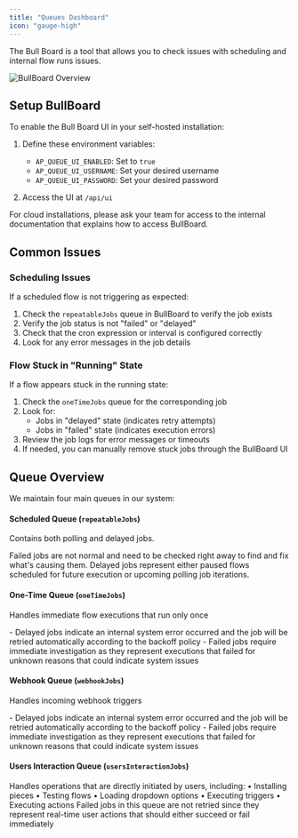 ```yaml
---
title: "Queues Dashboard"
icon: "gauge-high"
---
```


The Bull Board is a tool that allows you to check issues with scheduling and internal flow runs issues.

![BullBoard Overview](https://raw.githubusercontent.com/felixmosh/bull-board/master/screenshots/overview.png)

## Setup BullBoard

To enable the Bull Board UI in your self-hosted installation:

1. Define these environment variables:
   - `AP_QUEUE_UI_ENABLED`: Set to `true`
   - `AP_QUEUE_UI_USERNAME`: Set your desired username
   - `AP_QUEUE_UI_PASSWORD`: Set your desired password

2. Access the UI at `/api/ui`


<Tip>
For cloud installations, please ask your team for access to the internal documentation that explains how to access BullBoard.
</Tip>

## Common Issues

### Scheduling Issues

If a scheduled flow is not triggering as expected:

1. Check the `repeatableJobs` queue in BullBoard to verify the job exists
2. Verify the job status is not "failed" or "delayed"
3. Check that the cron expression or interval is configured correctly
4. Look for any error messages in the job details

### Flow Stuck in "Running" State

If a flow appears stuck in the running state:

1. Check the `oneTimeJobs` queue for the corresponding job
2. Look for:
   - Jobs in "delayed" state (indicates retry attempts)
   - Jobs in "failed" state (indicates execution errors)
3. Review the job logs for error messages or timeouts
4. If needed, you can manually remove stuck jobs through the BullBoard UI

## Queue Overview

We maintain four main queues in our system:

#### Scheduled Queue (`repeatableJobs`)

Contains both polling and delayed jobs.

<Info>
Failed jobs are not normal and need to be checked right away to find and fix what's causing them.
</Info>

<Tip>
Delayed jobs represent either paused flows scheduled for future execution or upcoming polling job iterations.
</Tip>

#### One-Time Queue (`oneTimeJobs`)
Handles immediate flow executions that run only once

<Info>
- Delayed jobs indicate an internal system error occurred and the job will be retried automatically according to the backoff policy
- Failed jobs require immediate investigation as they represent executions that failed for unknown reasons that could indicate system issues
</Info>

#### Webhook Queue (`webhookJobs`)

Handles incoming webhook triggers

<Info>
- Delayed jobs indicate an internal system error occurred and the job will be retried automatically according to the backoff policy
- Failed jobs require immediate investigation as they represent executions that failed for unknown reasons that could indicate system issues
</Info>

#### Users Interaction Queue (`usersInteractionJobs`)

Handles operations that are directly initiated by users, including:
• Installing pieces
• Testing flows
• Loading dropdown options
• Executing triggers
• Executing actions
<Info>
Failed jobs in this queue are not retried since they represent real-time user actions that should either succeed or fail immediately
</Info>
